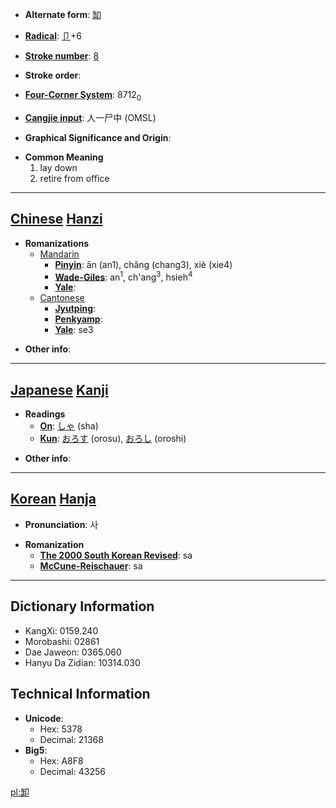 * '''Alternate form''': [[缷]]

* '''[[Wiktionary:Chinese radical index| Radical]]''': [[Wiktionary:Chinese radical index 卩|卩]]+6

* '''[[Wiktionary:Chinese total strokes index|Stroke number]]''': [[Wiktionary:Chinese total strokes index 8|8]]

* '''Stroke order''': 

* '''[[Wiktionary:Chinese four corner index|Four-Corner System]]''': 8712<sub>0</sub>

* '''[[Wiktionary:Chinese Cangjie index|Cangjie input]]''': 人一尸中 (OMSL)

* '''Graphical Significance and Origin''': 

* '''Common Meaning'''
*#lay down
*# retire from office


----

== [[Chinese]] [[Hanzi]] ==

* '''Romanizations'''
** [[Mandarin]]
*** '''[[Pinyin]]''': ān (an1), chǎng (chang3), xiè (xie4)
*** '''[[Wade-Giles]]''': an<sup>1</sup>, ch'ang<sup>3</sup>, hsieh<sup>4</sup>
*** '''[[Yale]]''': 
**[[Cantonese]]
***'''[[Jyutping]]''':
***'''[[Penkyamp]]''': 
***'''[[Yale]]''': se3

* '''Other info''': 

----

== [[Japanese]] [[Kanji]] ==

* '''Readings'''
** '''[[On]]''': [[しゃ]] (sha)
** '''[[Kun]]''': [[おろす]] (orosu), [[おろし]] (oroshi)

* '''Other info''':  

----

== [[Korean]] [[Hanja]] ==

* '''Pronunciation''': 사

* '''Romanization'''
** '''[[The 2000 South Korean Revised Romanization|The 2000 South Korean Revised]]''': sa
** '''[[McCune-Reischauer]]''': sa

----

== Dictionary Information ==

* KangXi: 0159.240
* Morobashi: 02861
* Dae Jaweon: 0365.060
* Hanyu Da Zidian: 10314.030

== Technical Information ==

* '''Unicode''':
** Hex: 5378
** Decimal: 21368
* '''Big5''':
** Hex: A8F8
** Decimal: 43256

[[pl:卸]]